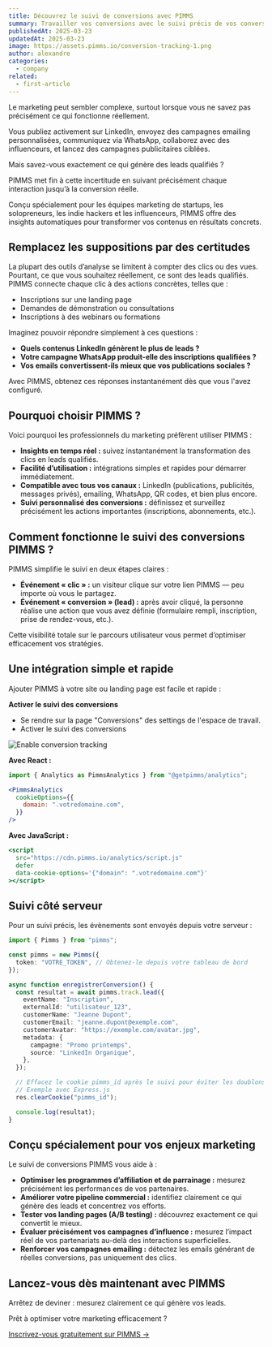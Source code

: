 ```yaml
---
title: Découvrez le suivi de conversions avec PIMMS
summary: Travailler vos conversions avec le suivi précis de vos conversions et leads
publishedAt: 2025-03-23
updatedAt: 2025-03-23
image: https://assets.pimms.io/conversion-tracking-1.png
author: alexandre
categories:
  - company
related:
  - first-article
---
```


Le marketing peut sembler complexe, surtout lorsque vous ne savez pas précisément ce qui fonctionne réellement.

Vous publiez activement sur LinkedIn, envoyez des campagnes emailing personnalisées, communiquez via WhatsApp, collaborez avec des influenceurs, et lancez des campagnes publicitaires ciblées.

Mais savez-vous exactement ce qui génère des leads qualifiés ?

PIMMS met fin à cette incertitude en suivant précisément chaque interaction jusqu’à la conversion réelle.

Conçu spécialement pour les équipes marketing de startups, les solopreneurs, les indie hackers et les influenceurs, PIMMS offre des insights automatiques pour transformer vos contenus en résultats concrets.

## Remplacez les suppositions par des certitudes

La plupart des outils d’analyse se limitent à compter des clics ou des vues. Pourtant, ce que vous souhaitez réellement, ce sont des leads qualifiés. PIMMS connecte chaque clic à des actions concrètes, telles que :

- Inscriptions sur une landing page
- Demandes de démonstration ou consultations
- Inscriptions à des webinars ou formations

Imaginez pouvoir répondre simplement à ces questions :

- **Quels contenus LinkedIn génèrent le plus de leads ?**
- **Votre campagne WhatsApp produit-elle des inscriptions qualifiées ?**
- **Vos emails convertissent-ils mieux que vos publications sociales ?**

Avec PIMMS, obtenez ces réponses instantanément dès que vous l'avez configuré.

## Pourquoi choisir PIMMS ?

Voici pourquoi les professionnels du marketing préfèrent utiliser PIMMS :

- **Insights en temps réel :** suivez instantanément la transformation des clics en leads qualifiés.
- **Facilité d’utilisation :** intégrations simples et rapides pour démarrer immédiatement.
- **Compatible avec tous vos canaux :** LinkedIn (publications, publicités, messages privés), emailing, WhatsApp, QR codes, et bien plus encore.
- **Suivi personnalisé des conversions :** définissez et surveillez précisément les actions importantes (inscriptions, abonnements, etc.).

## Comment fonctionne le suivi des conversions PIMMS ?

PIMMS simplifie le suivi en deux étapes claires :

- **Événement « clic » :** un visiteur clique sur votre lien PIMMS — peu importe où vous le partagez.
- **Événement « conversion » (lead) :** après avoir cliqué, la personne réalise une action que vous avez définie (formulaire rempli, inscription, prise de rendez-vous, etc.).

Cette visibilité totale sur le parcours utilisateur vous permet d’optimiser efficacement vos stratégies.

## Une intégration simple et rapide

Ajouter PIMMS à votre site ou landing page est facile et rapide :

**Activer le suivi des conversions**

- Se rendre sur la page "Conversions" des settings de l'espace de travail.
- Activer le suivi des conversions

![Enable conversion tracking](https://assets.pimms.io/conversion-tracking-2.jpg)

**Avec React :**

```jsx
import { Analytics as PimmsAnalytics } from "@getpimms/analytics";

<PimmsAnalytics
  cookieOptions={{
    domain: ".votredomaine.com",
  }}
/>
```

**Avec JavaScript :**

```jsx
<script
  src="https://cdn.pimms.io/analytics/script.js"
  defer
  data-cookie-options='{"domain": ".votredomaine.com"}'
></script>
```

## Suivi côté serveur
Pour un suivi précis, les évènements sont envoyés depuis votre serveur :

```typescript
import { Pimms } from "pimms";

const pimms = new Pimms({
  token: "VOTRE_TOKEN", // Obtenez-le depuis votre tableau de bord
});

async function enregistrerConversion() {
  const resultat = await pimms.track.lead({
    eventName: "Inscription",
    externalId: "utilisateur_123",
    customerName: "Jeanne Dupont",
    customerEmail: "jeanne.dupont@exemple.com",
    customerAvatar: "https://exemple.com/avatar.jpg",
    metadata: {
      campagne: "Promo printemps",
      source: "LinkedIn Organique",
    },
  });

  // Effacez le cookie pimms_id après le suivi pour éviter les doublons
  // Exemple avec Express.js
  res.clearCookie("pimms_id");

  console.log(resultat);
}
```

## Conçu spécialement pour vos enjeux marketing

Le suivi de conversions PIMMS vous aide à :

- **Optimiser les programmes d’affiliation et de parrainage :** mesurez précisément les performances de vos partenaires.
- **Améliorer votre pipeline commercial :** identifiez clairement ce qui génère des leads et concentrez vos efforts.
- **Tester vos landing pages (A/B testing) :** découvrez exactement ce qui convertit le mieux.
- **Évaluer précisément vos campagnes d’influence :** mesurez l’impact réel de vos partenariats au-delà des interactions superficielles.
- **Renforcer vos campagnes emailing :** détectez les emails générant de réelles conversions, pas uniquement des clics.

## Lancez-vous dès maintenant avec PIMMS

Arrêtez de deviner : mesurez clairement ce qui génère vos leads.

Prêt à optimiser votre marketing efficacement ?

[Inscrivez-vous gratuitement sur PIMMS →](https://app.pimms.io/register)